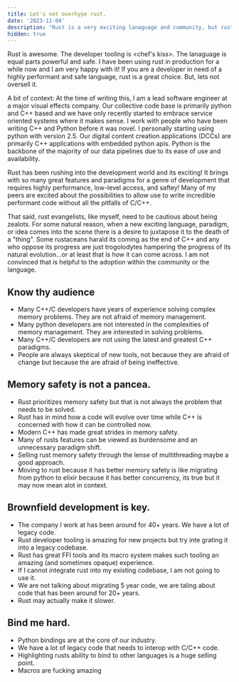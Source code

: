 ```yaml
---
title: Let's not overhype rust.
date: '2023-11-04'
description: "Rust is a very exciting lanaguage and community, but rustaceans should be careful not to overhype it."
hidden: true
---
```


Rust is awesome. The developer tooling is <chef's kiss>. The lanaguage is equal parts powerful and safe.
I have been using rust in production for a while now and I am very happy with it! If you are a developer
in need of a highly performant and safe language, rust is a great choice. But, lets not oversell it.

A bit of context: At the time of writing this, I am a lead software engineer at a major visual effects company. 
Our collective code base is primarily python and C++ based and we have only recently started to embrace service oriented 
systems where it makes sense. I work with people who have been writing C++ and Python before it was novel. I personally
starting using python with version 2.5. Our digital content creation applications (DCCs) are primarily C++ 
applications with embedded python apis. Python is the backbone of the majority of our data pipelines due to its
ease of use and availability.

Rust has been rushing into the development world and its exciting! It brings with so many great features and paradigms
for a genre of development that requires highly performance, low-level access, and saftey! Many of my peers are excited
about the possibilities to allow use to write incredible performant code without all the pitfalls of C/C++. 

That said, rust evangelists, like myself, need to be cautious about being zealots. For some natural reason,
when a new exciting language, paradigm, or idea comes into the scene there is a desire to juxtapose it to the 
death of a "thing". Some rustaceans harald its coming as the end of C++ and any who oppose its progress are just
trogolodytes hampering the progress of its natural evolution...or at least that is how it can come across. I am not convinced
that is helpful to the adoption within the community or the language. 

## Know thy audience
- Many C++/C developers have years of experience solving complex memory problems. They are not afraid of memory management.
- Many python developers are not interested in the complexities of memory management. They are interested in solving problems.
- Many C++/C developers are not using the latest and greatest C++ paradigms.
- People are always skeptical of new tools, not because they are afraid of change but because the are afraid of being ineffective.

## Memory safety is not a pancea.
- Rust prioritizes memory safety but that is not always the problem that needs to be solved.
- Rust has in mind how a code will evolve over time while C++ is concerned with how it can be controlled now.
- Modern C++ has made great strides in memory safety.
- Many of rusts features can be viewed as burdensome and an unnecessary paradigm shift.
- Selling rust memory safety through the lense of multithreading maybe a good approach.
- Moving to rust because it has better memory safety is like migrating from python to elixir because it has better concurrency, its true but it may now mean alot in context.

## Brownfield development is key.
- The company I work at has been around for 40+ years. We have a lot of legacy code.
- Rust developer tooling is amazing for new projects but try inte grating it into a legacy codebase.
- Rust has great FFI tools and its macro system makes such tooling an amazing (and sometimes opaque) experience.
- If I cannot integrate rust into my existing codebase, I am not going to use it.
- We are not talking about migrating 5 year code, we are taling about code that has been around for 20+ years.
- Rust may actually make it slower. 

## Bind me hard. 
- Python bindings are at the core of our industry.
- We have a lot of legacy code that needs to interop with C/C++ code.
- Highlighting rusts ability to bind to other languages is a huge selling point.
- Macros are fucking amazing

